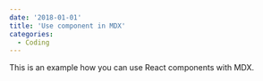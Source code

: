 ```yaml
---
date: '2018-01-01'
title: 'Use component in MDX'
categories:
  - Coding
---
```



This is an example how you can use React components with MDX.

<SpotifyPlayer
  uri="spotify:user:bbcamerica:playlist:3w18u69NplCpXVG4fQG726"
  size="large"
  theme="black"
  view="list"
/>
